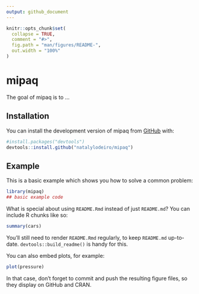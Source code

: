 ```yaml
---
output: github_document
---
```


<!-- README.md is generated from README.Rmd. Please edit that file -->

```r
knitr::opts_chunk$set(
  collapse = TRUE,
  comment = "#>",
  fig.path = "man/figures/README-",
  out.width = "100%"
)
```

# mipaq

<!-- badges: start -->
<!-- badges: end -->

The goal of mipaq is to ...

## Installation

You can install the development version of mipaq from
[GitHub](https://github.com/) with:

``` r
#install.packages("devtools")
devtools::install.github("natalylodeiro/mipaq")
```

## Example

This is a basic example which shows you how to solve a common problem:

```r
library(mipaq)
## basic example code
```

What is special about using `README.Rmd` instead of just `README.md`? You can include R chunks like so:

```r
summary(cars)
```

You'll still need to render `README.Rmd` regularly, to keep `README.md` up-to-date. `devtools::build_readme()` is handy for this.

You can also embed plots, for example:

```r
plot(pressure)
```

In that case, don't forget to commit and push the resulting figure files, so they display on GitHub and CRAN.

